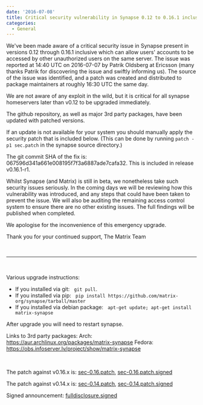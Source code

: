```yaml
---
date: '2016-07-08'
title: Critical security vulnerability in Synapse 0.12 to 0.16.1 inclusive
categories:
  - General
---
```


We've been made aware of a critical security issue in Synapse present in versions 0.12 through 0.16.1 inclusive which can allow users' accounts to be accessed by other unauthorized users on the same server. The issue was reported at 14:40 UTC on 2016-07-07 by Patrik Oldsberg at Ericsson (many thanks Patrik for discovering the issue and swiftly informing us). The source of the issue was identified, and a patch was created and distributed to package maintainers at roughly 16:30 UTC the same day.

We are not aware of any exploit in the wild, but it is critical for all synapse homeservers later than v0.12 to be upgraded immediately.

The github repository, as well as major 3rd party packages, have been updated with patched versions.

If an update is not available for your system you should manually apply the security patch that is included below. (This can be done by running <code>patch -p1 sec.patch</code> in the synapse source directory.)

The git commit SHA of the fix is: 067596d341a661e008195f7f3a6887ade7cafa32. This is included in release v0.16.1-r1.

Whilst Synapse (and Matrix) is still in beta, we nonetheless take such security issues seriously. In the coming days we will be reviewing how this vulnerability was introduced, and any steps that could have been taken to prevent the issue. We will also be auditing the remaining access control system to ensure there are no other existing issues. The full findings will be published when completed.

We apologise for the inconvenience of this emergency upgrade.

Thank you for your continued support,
The Matrix Team

&nbsp;

<hr />

&nbsp;

Various upgrade instructions:
<ul>
 	<li>If you installed via git: &nbsp; <code>git pull</code>.</li>
 	<li>If you installed via pip: &nbsp; <code>pip install https://github.com/matrix-org/synapse/tarball/master</code></li>
 	<li>If you installed via debian package: &nbsp; <code>apt-get update; apt-get install matrix-synapse</code></li>
</ul>
After upgrade you will need to restart synapse.

Links to 3rd party packages:
Arch: <a href="https://aur.archlinux.org/packages/matrix-synapse">https://aur.archlinux.org/packages/matrix-synapse</a>
Fedora: <a href="https://obs.infoserver.lv/project/show/matrix-synapse">https://obs.infoserver.lv/project/show/matrix-synapse</a>

&nbsp;

The patch against v0.16.x is: <a href="https://matrix.org/blog/wp-content/uploads/2016/07/sec-0.16.patch_.txt">sec-0.16.patch</a>, <a href="https://matrix.org/blog/wp-content/uploads/2016/07/sec-0.16.patch_.signed.txt">sec-0.16.patch.signed</a>

The patch against v0.14.x is: <a href="https://matrix.org/blog/wp-content/uploads/2016/07/sec-0.14.patch_.txt">sec-0.14.patch</a>, <a href="https://matrix.org/blog/wp-content/uploads/2016/07/sec-0.14.patch_.signed.txt">sec-0.14.patch.signed</a>

Signed announcement: <a href="https://matrix.org/blog/wp-content/uploads/2016/07/fulldisclosure.signed.txt">fulldisclosure.signed</a>